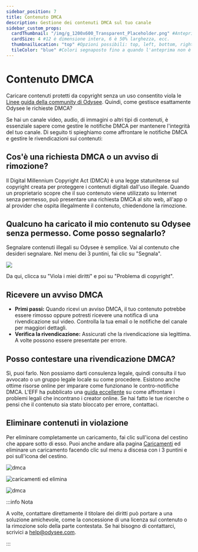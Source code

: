 ```yaml
---
sidebar_position: 7
title: Contenuto DMCA
description: Gestione dei contenuti DMCA sul tuo canale
sidebar_custom_props:
  cardThumbnail: "/img/g_1200x600_Transparent_Placeholder.png" #Anteprima sulla scheda della categoria.
  cardSize: 4 #12 è dimensione intera, 6 è 50% larghezza, ecc.
  thumbnailLocation: "top" #Opzioni possibili: top, left, bottom, right, none
  tileColor: "blue" #Colori segnaposto fino a quando l'anteprima non è pronta, opzioni possibili: blue, cream, darkpurple, lightpurple, mauve, orange, pink, none
---
```


# Contenuto DMCA

Caricare contenuti protetti da copyright senza un uso consentito viola le [Linee guida della community di Odysee](https://help.odysee.tv/it/communityguidelines). Quindi, come gestisce esattamente Odysee le richieste DMCA?

Se hai un canale video, audio, di immagini o altri tipi di contenuti, è essenziale sapere come gestire le notifiche DMCA per mantenere l'integrità del tuo canale. Di seguito ti spieghiamo come affrontare le notifiche DMCA e gestire le rivendicazioni sui contenuti:

## Cos'è una richiesta DMCA o un avviso di rimozione?

Il Digital Millennium Copyright Act (DMCA) è una legge statunitense sul copyright creata per proteggere i contenuti digitali dall'uso illegale. Quando un proprietario scopre che il suo contenuto viene utilizzato su Internet senza permesso, può presentare una richiesta DMCA al sito web, all'app o al provider che ospita illegalmente il contenuto, chiedendone la rimozione.

## Qualcuno ha caricato il mio contenuto su Odysee senza permesso. Come posso segnalarlo?

Segnalare contenuti illegali su Odysee è semplice. Vai al contenuto che desideri segnalare. Nel menu dei 3 puntini, fai clic su "Segnala".

![](https://i.imgur.com/aohcHVG.png)

Da qui, clicca su "Viola i miei diritti" e poi su "Problema di copyright".

## Ricevere un avviso DMCA

* **Primi passi:** Quando ricevi un avviso DMCA, il tuo contenuto potrebbe essere rimosso oppure potresti ricevere una notifica di una rivendicazione sul video. Controlla la tua email o le notifiche del canale per maggiori dettagli.
* **Verifica la rivendicazione:** Assicurati che la rivendicazione sia legittima. A volte possono essere presentate per errore.

## Posso contestare una rivendicazione DMCA?

Sì, puoi farlo. Non possiamo darti consulenza legale, quindi consulta il tuo avvocato o un gruppo legale locale su come procedere. Esistono anche ottime risorse online per imparare come funzionano le contro-notifiche DMCA. L'EFF ha pubblicato una [guida eccellente](https://www.eff.org/issues/intellectual-property/guide-to-youtube-removals?_ga=2.164141691.539423696.1634061780-1382771933.1616852399) su come affrontare i problemi legali che incontrano i creator online. Se hai fatto le tue ricerche o pensi che il contenuto sia stato bloccato per errore, contattaci.

## Eliminare contenuti in violazione

Per eliminare completamente un caricamento, fai clic sull'icona del cestino che appare sotto di esso. Puoi anche andare alla pagina [Caricamenti](https://odysee.com/$/uploads) ed eliminare un caricamento facendo clic sul menu a discesa con i 3 puntini e poi sull'icona del cestino.

![dmca](https://thumbs.odycdn.com/a33133d83a2a0e415285b5656d47eca9.webp)

![caricamenti ed elimina](https://thumbs.odycdn.com/27fe738b4a9188f33381697359fb0455.webp)

![dmca](https://thumbs.odycdn.com/eca91971b58aa50d069bc70d2b55657d.webp)

:::info Nota

A volte, contattare direttamente il titolare dei diritti può portare a una soluzione amichevole, come la concessione di una licenza sul contenuto o la rimozione solo della parte contestata. Se hai bisogno di contattarci, scrivici a help@odysee.com.

:::